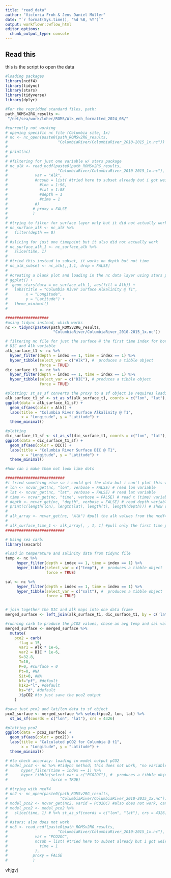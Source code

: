 ```yaml
---
title: "read_data"
author: "Victoria Froh & Jens Daniel Müller"
date: "`r format(Sys.time(), '%d %B, %Y')`"
output: workflowr::wflow_html
editor_options:
  chunk_output_type: console
---
```


## Read this
this is the script to open the data
```r

#loading packages
library(ncdf4)
library(tidync)
library(stars)
library(tidyverse)
library(dplyr)

#For the regridded standard files, path:
path_ROMSv2RG_results <- 
 "/net/sea/work/loher/ROMS/Alk_enh_formatted_2024_08/"

#currently not working 
# opening specific nc file (Columbia site, 1x)
# nc <- nc_open(paste0(path_ROMSv2RG_results,
#                      "ColumbiaRiver/ColumbiaRiver_2010-2015_1x.nc"))
# 
# print(nc)
# 
# #filtering for just one variable w/ stars package
# nc_alk <- read_ncdf(paste0(path_ROMSv2RG_results,
#                      "ColumbiaRiver/ColumbiaRiver_2010-2015_1x.nc"),
#            var = "Alk",
#            #ncsub = list( #tried here to subset already but i got weird errors
#              #lon = 1:96,
#              #lat = 1:88
#              #depth = 1
#              #time = 1
#            #)
#           # proxy = FALSE
#           )
# 
# #trying to filter for surface layer only but it did not actually work
# nc_surface_alk <- nc_alk %>%
#   filter(depth == 0)
# 
# #slicing for just one timepoint but it also did not actually work
# nc_surface_alk_1 <- nc_surface_alk %>%
#   slice(time, 1)
# 
# #tried this instead to subset, it works on depth but not time
# nc_alk_subset <- nc_alk[,,1,1, drop = FALSE]
# 
# #creating a blank plot and loading in the nc data layer using stars package  
# ggplot() +
#  geom_stars(data = nc_surface_alk_1, aes(fill = Alk)) + 
#   labs(title = "Columbia River Surface Alkalinity @ T1", 
#        x = "Longitude", 
#        y = "Latitude") + 
#   theme_minimal()
# 

###################
#using tidync instead, which works
nc <- tidync(paste0(path_ROMSv2RG_results,
                     "ColumbiaRiver/ColumbiaRiver_2010-2015_1x.nc"))

# filtering nc file for just the surface @ the first time index for both 
# DIC and Alk variable
alk_surface_t1 <- nc %>%
  hyper_filter(depth = index == 1, time = index == 1) %>% 
  hyper_tibble(select_var = c("Alk"), #  produces a tibble object
               force = TRUE)
dic_surface_t1 <- nc %>%
  hyper_filter(depth = index == 1, time = index == 1) %>% 
  hyper_tibble(select_var = c("DIC"), # produces a tibble object
               force = TRUE)

#plotting; st_as_sf converts the proxy to a sf object ie requires loading in
alk_surface_t1_sf <- st_as_sf(alk_surface_t1, coords = c("lon", "lat"), crs = 4326)
ggplot(data = alk_surface_t1_sf) + 
  geom_sf(aes(color = Alk)) +
  labs(title = "Columbia River Surface Alkalinity @ T1", 
       x = "Longitude", y = "Latitude") + 
  theme_minimal()

#plotting
dic_surface_t1_sf <- st_as_sf(dic_surface_t1, coords = c("lon", "lat"), crs = 4326)
ggplot(data = dic_surface_t1_sf) + 
  geom_sf(aes(color = DIC)) +
  labs(title = "Columbia River Surface DIC @ T1", 
       x = "Longitude", y = "Latitude") + 
  theme_minimal()

#how can i make them not look like dots

##########################
#i tried something else so i could get the data but i can't plot this w/ ggplot
# lon <- ncvar_get(nc, "lon", verbose = FALSE) # read lon variable
# lat <- ncvar_get(nc, "lat", verbose = FALSE) # read lat variable
# time <- ncvar_get(nc, "time", verbose = FALSE) # read t (time) variable
# depth <- ncvar_get(nc, "depth", verbose = FALSE) # read depth variable
# print(c(length(lon), length(lat), length(t), length(depth))) # show vector lengths
# 
# alk_array <- ncvar_get(nc, "Alk") #pull the alk values from the ncdf4 file
# 
# alk_surface_time_1 <- alk_array[, , 1, 1] #pull only the first time point and surface layer
##########################

# Using sea carb:
library(seacarb)

#load in temperature and salinity data from tidync file
temp <- nc %>%
     hyper_filter(depth = index == 1, time = index == 1) %>% 
     hyper_tibble(select_var = c("temp"), #  produces a tibble object
                  force = TRUE)

sal <- nc %>%
     hyper_filter(depth = index == 1, time = index == 1) %>% 
     hyper_tibble(select_var = c("salt"), #  produces a tibble object
                  force = TRUE)


# join together the DIC and alk maps into one data frame
merged_surface <- left_join(alk_surface_t1, dic_surface_t1, by = c('lat', 'lon'))

#running carb to produce the pCO2 values, chose an avg temp and sal value
merged_surface <- merged_surface %>% 
  mutate(
    pco2 = carb(
      flag = 15, 
      var1 = Alk * 1e-6, 
      var2 = DIC * 1e-6, 
      S=32.8, 
      T=10, 
      P=0, #surface = 0
      Pt=0, #NA
      Sit=0, #NA
      kf="pf", #default
      k1k2="l", #default 
      ks="d", #default
      )$pCO2 #to just save the pco2 output
    )

#save just pco2 and lat/lon data to sf object
pco2_surface <- merged_surface %>% select(pco2, lon, lat) %>% 
  st_as_sf(coords = c("lon", "lat"), crs = 4326)

#plotting pco2
ggplot(data = pco2_surface) + 
  geom_sf(aes(color = pco2)) +
  labs(title = "Calculated pCO2 for Columbia @ t1", 
       x = "Longitude", y = "Latitude") + 
  theme_minimal()

# #to check accuracy: loading in model output pCO2
# model_pco2 <- nc %>% #tidync method; this does not work, "no variables available"
#      hyper_filter(time = index == 1) %>%
#      hyper_tibble(select_var = c("PCO2OC"), #  produces a tibble object
#                   force = TRUE)

# #trying with ncdf4
# nc2 <- nc_open(paste0(path_ROMSv2RG_results,
#                       "ColumbiaRiver/ColumbiaRiver_2010-2015_1x.nc"))
# model_pco2 <- ncvar_get(nc2, varid = PCO2OC) #also does not work, can't object
# model_pco2 <- model_pco2 %>%
#   slice(time, 1) # %>% st_as_sf(coords = c("lon", "lat"), crs = 4326)
# 
# #stars; also does not work
# nc3 <- read_ncdf(paste0(path_ROMSv2RG_results,
#                      "ColumbiaRiver/ColumbiaRiver_2010-2015_1x.nc"),
#            var = "PCO2OC",
#            ncsub = list( #tried here to subset already but i got weird errors
#              time = 1
#            ),
#           proxy = FALSE
#           )

```

vhjgvj


```r

```

